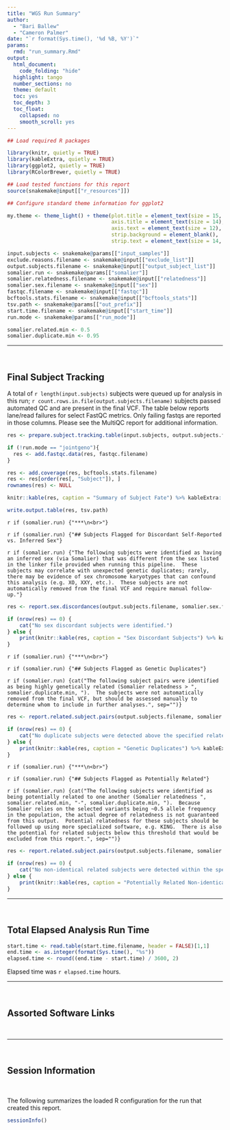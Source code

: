 ```yaml
---
title: "WGS Run Summary"
author:
  - "Bari Ballew"
  - "Cameron Palmer"
date: "`r format(Sys.time(), '%d %B, %Y')`"
params:
  rmd: "run_summary.Rmd"
output:
  html_document:
    code_folding: "hide"
  highlight: tango
  number_sections: no
  theme: default
  toc: yes
  toc_depth: 3
  toc_float:
    collapsed: no
    smooth_scroll: yes
---
```


```r
## Load required R packages

library(knitr, quietly = TRUE)
library(kableExtra, quietly = TRUE)
library(ggplot2, quietly = TRUE)
library(RColorBrewer, quietly = TRUE)
```

```r
## Load tested functions for this report
source(snakemake@input[["r_resources"]])
```

```r
## Configure standard theme information for ggplot2

my.theme <- theme_light() + theme(plot.title = element_text(size = 15, hjust = 0.5),
                                  axis.title = element_text(size = 14),
                                  axis.text = element_text(size = 12),
                                  strip.background = element_blank(),
                                  strip.text = element_text(size = 14, colour = "black"))
```

```r
input.subjects <- snakemake@params[["input_samples"]]
exclude.reasons.filename <- snakemake@input[["exclude_list"]]
output.subjects.filename <- snakemake@input[["output_subject_list"]]
somalier.run <- snakemake@params[["somalier"]]
somalier.relatedness.filename <- snakemake@input[["relatedness"]]
somalier.sex.filename <- snakemake@input[["sex"]]
fastqc.filename <- snakemake@input[["fastqc"]]
bcftools.stats.filename <- snakemake@input[["bcftools_stats"]]
tsv.path <- snakemake@params[["out_prefix"]]
start.time.filename <- snakemake@input[["start_time"]]
run.mode <- snakemake@params[["run_mode"]]
```

```r
somalier.related.min <- 0.5
somalier.duplicate.min <- 0.95
```

***
<br>

## Final Subject Tracking

A total of `r length(input.subjects)` subjects were queued up for analysis in this run; `r count.rows.in.file(output.subjects.filename)` subjects passed automated QC and are present in the final VCF.  The table below reports lane/read failures for select FastQC metrics.  Only failing fastqs are reported in those columns.  Please see the MultiQC report for additional information.

```r
res <- prepare.subject.tracking.table(input.subjects, output.subjects.filename, exclude.reasons.filename)

if (!run.mode == "jointgeno"){
  res <- add.fastqc.data(res, fastqc.filename)
}

res <- add.coverage(res, bcftools.stats.filename)
res <- res[order(res[, "Subject"]), ]
rownames(res) <- NULL

knitr::kable(res, caption = "Summary of Subject Fate") %>% kableExtra::kable_styling("striped", position = "left", full_width = FALSE)

write.output.table(res, tsv.path)
```

`r if (somalier.run) {"***\n<br>"}`

`r if (somalier.run) {"## Subjects Flagged for Discordant Self-Reported vs. Inferred Sex"}`

`r if (somalier.run) {"The following subjects were identified as having an inferred sex (via Somalier) that was different from the sex listed in the
linker file provided when running this pipeline.  These subjects may correlate with unexpected genetic duplicates; rarely, there may be evidence of
sex chromosome karyotypes that can confound this analysis (e.g. XO, XXY, etc.).  These subjects are not automatically removed from the final VCF and
require manual follow-up."}`


```r
res <- report.sex.discordances(output.subjects.filename, somalier.sex.filename)

if (nrow(res) == 0) {
    cat("No sex discordant subjects were identified.")
} else {
    print(knitr::kable(res, caption = "Sex Discordant Subjects") %>% kableExtra::kable_styling("striped", position = "left", full_width = FALSE))
}
```

`r if (somalier.run) {"***\n<br>"}`

`r if (somalier.run) {"## Subjects Flagged as Genetic Duplicates"}`

`r if (somalier.run) {cat("The following subject pairs were identified as being highly genetically related (Somalier relatedness > ",
somalier.duplicate.min, ").  The subjects were not automatically removed from the final VCF, but should be assessed manually to determine whom to
include in further analyses.", sep="")}`

```r
res <- report.related.subject.pairs(output.subjects.filename, somalier.relatedness.filename, somalier.duplicate.min, 1.0)

if (nrow(res) == 0) {
    cat("No duplicate subjects were detected above the specified relatedness cutoff.")
} else {
    print(knitr::kable(res, caption = "Genetic Duplicates") %>% kableExtra::kable_styling("striped", position = "left", full_width = FALSE))
}
```

`r if (somalier.run) {"***\n<br>"}`

`r if (somalier.run) {"## Subjects Flagged as Potentially Related"}`

`r if (somalier.run) {cat("The following subjects were identified as being potentially related to one another (Somalier relatedness ",
somalier.related.min, "-", somalier.duplicate.min, ").  Because Somalier relies on the selected variants being ~0.5 allele frequency in the population,
the actual degree of relatedness is not guaranteed from this output.  Potential relatedness for these subjects should be followed up using more
specialized software, e.g. KING.  There is also the potential for related subjects below this threshold that would be excluded from this report.",
sep="")}`

```r
res <- report.related.subject.pairs(output.subjects.filename, somalier.relatedness.filename, somalier.related.min, somalier.duplicate.min)

if (nrow(res) == 0) {
    cat("No non-identical related subjects were detected within the specified range.")
} else {
    print(knitr::kable(res, caption = "Potentially Related Non-identical Subjects") %>% kableExtra::kable_styling("striped", position = "left", full_width = FALSE))
}
```

***
<br>

## Total Elapsed Analysis Run Time

```r
start.time <- read.table(start.time.filename, header = FALSE)[1,1]
end.time <- as.integer(format(Sys.time(), "%s"))
elapsed.time <- round((end.time - start.time) / 3600, 2)
```

Elapsed time was `r elapsed.time` hours.

***
<br>

## Assorted Software Links

<br>

***
<br>

## Session Information

<br>

The following summarizes the loaded R configuration for the run that created this report.

```r
sessionInfo()
```
